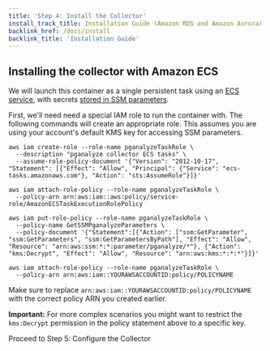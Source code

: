 ```yaml
---
title: 'Step 4: Install the Collector'
install_track_title: Installation Guide (Amazon RDS and Amazon Aurora)
backlink_href: /docs/install
backlink_title: 'Installation Guide'
---
```


## Installing the collector with Amazon ECS

We will launch this container as a single persistent task using an [ECS service](https://docs.aws.amazon.com/AmazonECS/latest/userguide/ecs_services.html), with secrets [stored in SSM parameters](https://docs.aws.amazon.com/AmazonECS/latest/developerguide/specifying-sensitive-data.html).

First, we'll need need a special IAM role to run the container with. The
following commands will create an appropriate role. This assumes you are using your account's default KMS key for accessing SSM parameters.

```
aws iam create-role --role-name pganalyzeTaskRole \
  --description "pganalyze collector ECS tasks" \
  --assume-role-policy-document '{"Version": "2012-10-17", "Statement": [{"Effect": "Allow", "Principal": {"Service": "ecs-tasks.amazonaws.com"}, "Action": "sts:AssumeRole"}]}'

aws iam attach-role-policy --role-name pganalyzeTaskRole \
  --policy-arn arn:aws:iam::aws:policy/service-role/AmazonECSTaskExecutionRolePolicy

aws iam put-role-policy --role-name pganalyzeTaskRole \
  --policy-name GetSSMPganalyzeParameters \
  --policy-document '{"Statement":[{"Action": ["ssm:GetParameter", "ssm:GetParameters", "ssm:GetParametersByPath"], "Effect": "Allow", "Resource": "arn:aws:ssm:*:*:parameter/pganalyze/*"}, {"Action": "kms:Decrypt", "Effect": "Allow", "Resource": "arn:aws:kms:*:*:*"}]}'

aws iam attach-role-policy --role-name pganalyzeTaskRole \
  --policy-arn arn:aws:iam::YOURAWSACCOUNTID:policy/POLICYNAME
```

Make sure to replace `arn:aws:iam::YOURAWSACCOUNTID:policy/POLICYNAME` with the
correct policy ARN you created earlier.

**Important:** For more complex scenarios you might want to restrict the `kms:Decrypt` permission in the policy statement above to a specific key.

<Link className="btn btn-success" to="05_configure_the_collector_ecs">
  Proceed to Step 5: Configure the Collector
</Link>
